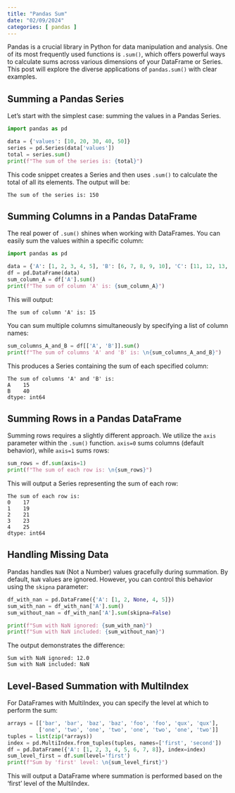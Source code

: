 ```yaml
---
title: "Pandas Sum"
date: "02/09/2024"
categories: [ pandas ]
---
```



Pandas is a crucial library in Python for data manipulation and analysis.  One of its most frequently used functions is `.sum()`, which offers powerful ways to calculate sums across various dimensions of your DataFrame or Series. This post will explore the diverse applications of `pandas.sum()` with clear examples.


## Summing a Pandas Series

Let's start with the simplest case: summing the values in a Pandas Series.

```python
import pandas as pd

data = {'values': [10, 20, 30, 40, 50]}
series = pd.Series(data['values'])
total = series.sum()
print(f"The sum of the series is: {total}")
```

This code snippet creates a Series and then uses `.sum()` to calculate the total of all its elements.  The output will be:

```
The sum of the series is: 150
```


## Summing Columns in a Pandas DataFrame

The real power of `.sum()` shines when working with DataFrames.  You can easily sum the values within a specific column:

```python
import pandas as pd

data = {'A': [1, 2, 3, 4, 5], 'B': [6, 7, 8, 9, 10], 'C': [11, 12, 13, 14, 15]}
df = pd.DataFrame(data)
sum_column_A = df['A'].sum()
print(f"The sum of column 'A' is: {sum_column_A}")
```

This will output:

```
The sum of column 'A' is: 15
```

You can sum multiple columns simultaneously by specifying a list of column names:


```python
sum_columns_A_and_B = df[['A', 'B']].sum()
print(f"The sum of columns 'A' and 'B' is: \n{sum_columns_A_and_B}")
```

This produces a Series containing the sum of each specified column:

```
The sum of columns 'A' and 'B' is: 
A    15
B    40
dtype: int64
```


## Summing Rows in a Pandas DataFrame

Summing rows requires a slightly different approach. We utilize the  `axis` parameter within the `.sum()` function.  `axis=0` sums columns (default behavior), while `axis=1` sums rows:


```python
sum_rows = df.sum(axis=1)
print(f"The sum of each row is: \n{sum_rows}")

```

This will output a Series representing the sum of each row:

```
The sum of each row is: 
0    17
1    19
2    21
3    23
4    25
dtype: int64
```


## Handling Missing Data

Pandas handles `NaN` (Not a Number) values gracefully during summation. By default, `NaN` values are ignored.  However, you can control this behavior using the `skipna` parameter:


```python
df_with_nan = pd.DataFrame({'A': [1, 2, None, 4, 5]})
sum_with_nan = df_with_nan['A'].sum()
sum_without_nan = df_with_nan['A'].sum(skipna=False)

print(f"Sum with NaN ignored: {sum_with_nan}")
print(f"Sum with NaN included: {sum_without_nan}")
```

The output demonstrates the difference:

```
Sum with NaN ignored: 12.0
Sum with NaN included: NaN
```


##  Level-Based Summation with MultiIndex


For DataFrames with MultiIndex, you can specify the level at which to perform the sum:


```python
arrays = [['bar', 'bar', 'baz', 'baz', 'foo', 'foo', 'qux', 'qux'],
          ['one', 'two', 'one', 'two', 'one', 'two', 'one', 'two']]
tuples = list(zip(*arrays))
index = pd.MultiIndex.from_tuples(tuples, names=['first', 'second'])
df = pd.DataFrame({'A': [1, 2, 3, 4, 5, 6, 7, 8]}, index=index)
sum_level_first = df.sum(level='first')
print(f"Sum by 'first' level: \n{sum_level_first}")

```

This will output a DataFrame where summation is performed based on the 'first' level of the MultiIndex.






